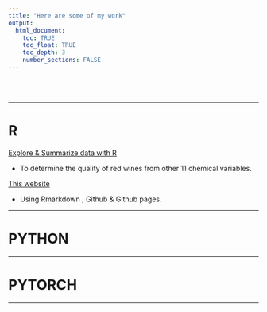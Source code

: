 ```yaml
---
title: "Here are some of my work"
output: 
  html_document:
    toc: TRUE
    toc_float: TRUE
    toc_depth: 3
    number_sections: FALSE
---
```


<br><br>



***
# R

[Explore & Summarize data with R](./Explore_summarize_project/)

- To determine the quality of red wines from other 11 chemical variables. 

[This website](https://github.com/hindamosh/hindamosh.github.io)

- Using Rmarkdown , Github & Github pages.

***

# PYTHON

***

# PYTORCH

***



